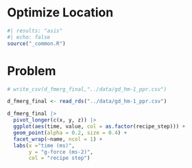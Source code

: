 # Optimize Location

```r
#| results: "asis"
#| echo: false
source("_common.R")

```

# Problem


```r
# write_csv(d_fmerg_final,"../data/gd_hm-1_ppr.csv")

d_fmerg_final <- read_rds("../data/gd_hm-1_ppr.csv")

d_fmerg_final |> 
  pivot_longer(c(x, y, z)) |> 
  ggplot(aes(time, value, col = as.factor(recipe_step))) +
  geom_point(alpha = 0.2, size = 0.4) +
  facet_wrap(~name, ncol = 1) +
  labs(x ="time (ms)", 
       y = "g-force (ms-2)", 
       col = "recipe step")


```

